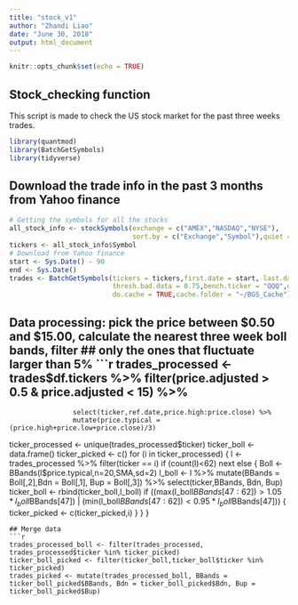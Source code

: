 ```yaml
---
title: "stock_v1"
author: "Zhandi Liao"
date: "June 30, 2018"
output: html_document
---
```


```r
knitr::opts_chunk$set(echo = TRUE)
```

## Stock_checking function

This script is made to check the US stock market for the past three weeks trades. 

```r
library(quantmod)
library(BatchGetSymbols)
library(tidyverse)
```

## Download the trade info in the past 3 months from Yahoo finance

```r
# Getting the symbols for all the stocks
all_stock_info <- stockSymbols(exchange = c("AMEX","NASDAQ","NYSE"),
                               sort.by = c("Exchange","Symbol"),quiet = FALSE)
tickers <- all_stock_info$Symbol
# Download from Yahoo finance
start <- Sys.Date() - 90
end <- Sys.Date()
trades <- BatchGetSymbols(tickers = tickers,first.date = start, last.date = end, 
                          thresh.bad.data = 0.75,bench.ticker = "QQQ",do.complete.data = TRUE,
                          do.cache = TRUE,cache.folder = "~/BGS_Cache")
```

## Data processing: pick the price between $0.50 and $15.00, calculate the nearest three week boll bands, filter
## only the ones that fluctuate larger than 5%
```r
trades_processed <- trades$df.tickers %>% filter(price.adjusted > 0.5 & price.adjusted < 15) %>%
                    select(ticker,ref.date,price.high:price.close) %>%
                    mutate(price.typical = (price.high+price.low+price.close)/3)

ticker_processed <- unique(trades_processed$ticker)
ticker_boll <- data.frame()
ticker_picked <- c()
for (i in ticker_processed) {
    l <- trades_processed %>% filter(ticker == i)
    if (count(l)<62) next
    else {
      Boll <- BBands(l$price.typical,n=20,SMA,sd=2)
      l_boll <- l %>% mutate(BBands = Boll[,2],Bdn = Boll[,1], Bup = Boll[,3]) %>%
                select(ticker,BBands, Bdn, Bup)
      ticker_boll <- rbind(ticker_boll,l_boll)
      if ((max(l_boll$BBands[47:62])> 1.05*l_boll$BBands[47]) | (min(l_boll$BBands[47:62]) < 0.95*l_boll$BBands[47])) {
          ticker_picked <- c(ticker_picked,i)
      }
    }
}
```
## Merge data
```r
trades_processed_boll <- filter(trades_processed, trades_processed$ticker %in% ticker_picked)
ticker_boll_picked <- filter(ticker_boll,ticker_boll$ticker %in% ticker_picked)
trades_picked <- mutate(trades_processed_boll, BBands = ticker_boll_picked$BBands, Bdn = ticker_boll_picked$Bdn, Bup = ticker_boll_picked$Bup)

```


